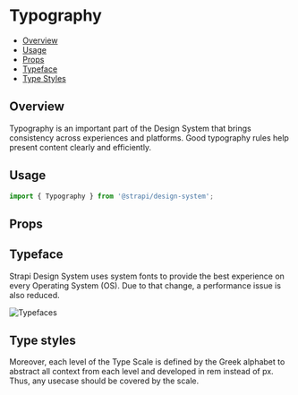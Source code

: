 
<Meta title="Foundations/Typography" />

# Typography

- [Overview](#overview)
- [Usage](#usage)
- [Props](#props)
- [Typeface](#typeface)
- [Type Styles](#type-styles)

## Overview

Typography is an important part of the Design System that brings consistency across experiences and platforms. Good
typography rules help present content clearly and efficiently.

<ViewSource path="primitives/Typography" />

## Usage

```jsx
import { Typography } from '@strapi/design-system';
```

## Props

<TypeTable of={Typography} />

## Typeface

Strapi Design System uses system fonts to provide the best experience on every Operating System (OS). Due to that
change, a performance issue is also reduced.

![Typefaces](/foundations/typefaces.png)

## Type styles

Moreover, each level of the Type Scale is defined by the Greek alphabet to abstract all context from each level and
developed in rem instead of px. Thus, any usecase should be covered by the scale.


<Typescale />
